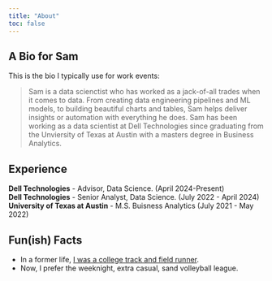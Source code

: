```yaml
---
title: "About"
toc: false
---
```


## A Bio for Sam

This is the bio I typically use for work events: 

> Sam is a data scienctist who has worked as a jack-of-all trades when it comes to data. From creating data engineering pipelines and ML models, to building beautiful charts and tables, Sam helps deliver insights or automation with everything he does. Sam has been working as a data scientist at Dell Technologies since graduating from the Unviersity of Texas at Austin with a masters degree in Business Analytics. 

## Experience

**Dell Technologies**  - Advisor, Data Science. (April 2024-Present)  
**Dell Technologies**  - Senior Analyst, Data Science. (July 2022 - April 2024)  
**University of Texas at Austin**  - M.S. Buisness Analytics (July 2021 - May 2022) 


## Fun(ish) Facts
* In a former life, [I was a college track and field runner](https://texaslonghorns.com/sports/track-and-field/roster/sam-worley/10924). 
* Now, I prefer the weeknight, extra casual, sand volleyball league.  
